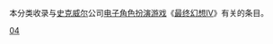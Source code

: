本分类收录与[[史克威尔|史克威尔]]公司[[电子角色扮演游戏|电子角色扮演游戏]]《[[最终幻想IV|最终幻想IV]]》有关的条目。

{{DEFAULTSORT:Final Fantasy IV}}
[[Category:最终幻想系列|04]]